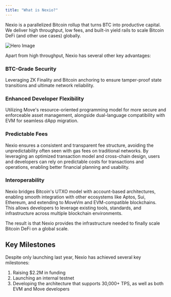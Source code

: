```yaml
---
title: "What is Nexio?"
---
```


Nexio is a parallelized Bitcoin rollup that turns BTC into productive capital. We deliver high throughput, low fees, and built-in yield rails to scale Bitcoin DeFi (and other use cases) globally.

![Hero Image](/images/blog_1.png)

Apart from high throughput, Nexio has several other key advantages:

### BTC-Grade Security

Leveraging ZK Finality and Bitcoin anchoring to ensure tamper-proof state transitions and ultimate network reliability.

### Enhanced Developer Flexibility

Utilizing Move's resource-oriented programming model for more secure and enforceable asset management, alongside dual-language compatibility with EVM for seamless dApp migration.

### Predictable Fees

Nexio ensures a consistent and transparent fee structure, avoiding the unpredictability often seen with gas fees on traditional networks. By leveraging an optimized transaction model and cross-chain design, users and developers can rely on predictable costs for transactions and operations, enabling better financial planning and usability.

### Interoperability

Nexio bridges Bitcoin's UTXO model with account-based architectures, enabling smooth integration with other ecosystems like Aptos, Sui, Ethereum, and extending to MoveVm and EVM-compatible blockchains. This allows developers to leverage existing tools, standards, and infrastructure across multiple blockchain environments.

The result is that Nexio provides the infrastructure needed to finally scale Bitcoin DeFi on a global scale.

## Key Milestones

Despite only launching last year, Nexio has achieved several key milestones:

1. Raising \$2.2M in funding
2. Launching an internal testnet
3. Developing the architecture that supports 30,000\+ TPS, as well as both EVM and Move developers